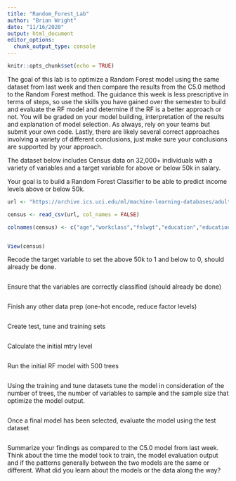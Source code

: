 ```yaml
---
title: "Random_Forest_Lab"
author: "Brian Wright"
date: "11/16/2020"
output: html_document
editor_options: 
  chunk_output_type: console
---
```


```r
knitr::opts_chunk$set(echo = TRUE)
```

The goal of this lab is to optimize a Random Forest model using the same dataset from last week and then compare the results from the C5.0 method to the Random Forest method. The guidance this week is less prescriptive in terms of steps, so use the skills you have gained over the semester to build and evaluate the RF model and determine if the RF is a better approach or not. You will be graded on your model building, interpretation of the results and explanation of model selection. As always, rely on your teams but submit your own code. Lastly, there are likely several correct approaches involving a variety of different conclusions, just make sure your conclusions are supported by your approach.    

The dataset below includes Census data on 32,000+ individuals with a variety of variables and a target variable for above or below 50k in salary. 

Your goal is to build a Random Forest Classifier to be able to predict income levels above or below 50k. 

```r
url <- "https://archive.ics.uci.edu/ml/machine-learning-databases/adult/adult.data"

census <- read_csv(url, col_names = FALSE)

colnames(census) <- c("age","workclass","fnlwgt","education","education_num","marital_status","occupation","relationship","race","sex","capital_gain","capital_loss","hours_per_week","native_country","income")


View(census)

```


Recode the target variable to set the above 50k to 1 and below to 0, should already
be done. 
```r

```

Ensure that the variables are correctly classified (should already be done)
```r
```

Finish any other data prep (one-hot encode, reduce factor levels)
```r

```

Create test, tune and training sets 
```r

```

Calculate the initial mtry level 
```r

```

Run the initial RF model with 500 trees 
```r

```


Using the training and tune datasets tune the model in consideration of the number
of trees, the number of variables to sample and the sample size that optimize the model
output. 
```r

```

Once a final model has been selected, evaluate the model using the test dataset
```r

```


Summarize your findings as compared to the C5.0 model from last week. Think about the
time the model took to train, the model evaluation output and if the patterns generally 
between the two models are the same or different. What did you learn about the models or
the data along the way? 
```r

```
